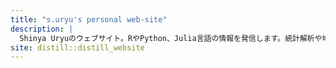 ```yaml
---
title: "s.uryu's personal web-site"
description: |
  Shinya Uryuのウェブサイト。RやPython、Julia言語の情報を発信します。統計解析や地理空間データ処理、機械学習、再現性のある研究環境をテーマにしています。
site: distill::distill_website
---
```

